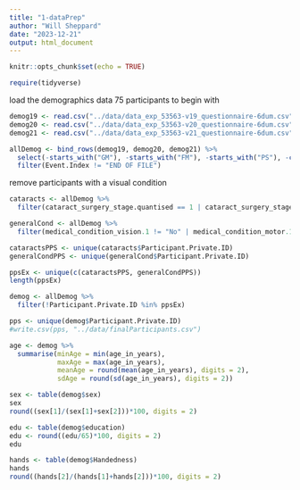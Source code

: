 ```yaml
---
title: "1-dataPrep"
author: "Will Sheppard"
date: "2023-12-21"
output: html_document
---
```


```r
knitr::opts_chunk$set(echo = TRUE)
```

```r

require(tidyverse)

```
load the demographics data
75 participants to begin with

```r

demog19 <- read.csv("../data/data_exp_53563-v19_questionnaire-6dum.csv")
demog20 <- read.csv("../data/data_exp_53563-v20_questionnaire-6dum.csv")
demog21 <- read.csv("../data/data_exp_53563-v21_questionnaire-6dum.csv")

allDemog <- bind_rows(demog19, demog20, demog21) %>%
  select(-starts_with("GM"), -starts_with("FM"), -starts_with("PS"), -contains("cataract_pred"), -contains("GVF"), starts_with("branch"))%>%
  filter(Event.Index != "END OF FILE")

```

remove participants with a visual condition
```r

cataracts <- allDemog %>% 
  filter(cataract_surgery_stage.quantised == 1 | cataract_surgery_stage.quantised == 4)

generalCond <- allDemog %>%
  filter(medical_condition_vision.1 != "No" | medical_condition_motor.1 != "No")

cataractsPPS <- unique(cataracts$Participant.Private.ID)
generalCondPPS <- unique(generalCond$Participant.Private.ID)

ppsEx <- unique(c(cataractsPPS, generalCondPPS))
length(ppsEx)

demog <- allDemog %>%
  filter(!Participant.Private.ID %in% ppsEx)

pps <- unique(demog$Participant.Private.ID)
#write.csv(pps, "../data/finalParticipants.csv")
```

```r

age <- demog %>%
  summarise(minAge = min(age_in_years),
            maxAge = max(age_in_years),
            meanAge = round(mean(age_in_years), digits = 2),
            sdAge = round(sd(age_in_years), digits = 2))

```

```r

sex <- table(demog$sex)
sex
round((sex[1]/(sex[1]+sex[2]))*100, digits = 2)
```

```r

edu <- table(demog$education)
edu <- round((edu/65)*100, digits = 2)
edu

```

```r

hands <- table(demog$Handedness)
hands
round((hands[2]/(hands[1]+hands[2]))*100, digits = 2)

```



